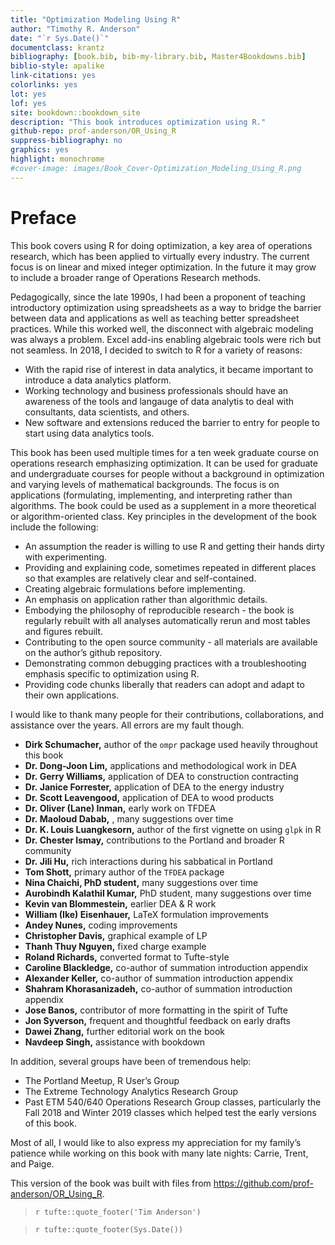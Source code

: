 ```yaml
---
title: "Optimization Modeling Using R"
author: "Timothy R. Anderson"
date: "`r Sys.Date()`"
documentclass: krantz
bibliography: [book.bib, bib-my-library.bib, Master4Bookdowns.bib]
biblio-style: apalike
link-citations: yes
colorlinks: yes
lot: yes
lof: yes
site: bookdown::bookdown_site
description: "This book introduces optimization using R."
github-repo: prof-anderson/OR_Using_R
suppress-bibliography: no
graphics: yes
highlight: monochrome
#cover-image: images/Book_Cover-Optimization_Modeling_Using_R.png
---
```


# Preface {.unnumbered}

This book covers using R for doing optimization, a key area of operations research, which has been applied to virtually every industry. The current focus is on linear and mixed integer optimization. In the future it may grow to include a broader range of Operations Research methods. \vspace{12pt}

Pedagogically, since the late 1990s, I had been a proponent of teaching introductory optimization using spreadsheets as a way to bridge the barrier between data and applications as well as teaching better spreadsheet practices. While this worked well, the disconnect with algebraic modeling was always a problem. Excel add-ins enabling algebraic tools were rich but not seamless. In 2018, I decided to switch to R for a variety of reasons:

-   With the rapid rise of interest in data analytics, it became important to introduce a data analytics platform.
-   Working technology and business professionals should have an awareness of the tools and langauge of data analytis to deal with consultants, data scientists, and others.
-   New software and extensions reduced the barrier to entry for people to start using data analytics tools.

This book has been used multiple times for a ten week graduate course on operations research emphasizing optimization. It can be used for graduate and undergraduate courses for people without a background in optimization and varying levels of mathematical backgrounds. The focus is on applications (formulating, implementing, and interpreting rather than algorithms. The book could be used as a supplement in a more theoretical or algorithm-oriented class. Key principles in the development of the book include the following:

-   An assumption the reader is willing to use R and getting their hands dirty with experimenting.
-   Providing and explaining code, sometimes repeated in different places so that examples are relatively clear and self-contained.
-   Creating algebraic formulations before implementing.
-   An emphasis on application rather than algorithmic details.
-   Embodying the philosophy of reproducible research - the book is regularly rebuilt with all analyses automatically rerun and most tables and figures rebuilt.
-   Contributing to the open source community - all materials are available on the author's github repository.
-   Demonstrating common debugging practices with a troubleshooting emphasis specific to optimization using R.\
-   Providing code chunks liberally that readers can adopt and adapt to their own applications.

\vspace{12pt}

I would like to thank many people for their contributions, collaborations, and assistance over the years. All errors are my fault though.

-   **Dirk Schumacher,** author of the `ompr` package used heavily throughout this book
-   **Dr. Dong-Joon Lim,** applications and methodological work in DEA
-   **Dr. Gerry Williams,** application of DEA to construction contracting
-   **Dr. Janice Forrester,** application of DEA to the energy industry
-   **Dr. Scott Leavengood,** application of DEA to wood products
-   **Dr. Oliver (Lane) Inman,** early work on TFDEA
-   **Dr. Maoloud Dabab,** , many suggestions over time
-   **Dr. K. Louis Luangkesorn,** author of the first vignette on using `glpk` in R
-   **Dr. Chester Ismay,** contributions to the Portland and broader R community
-   **Dr. Jili Hu,** rich interactions during his sabbatical in Portland
-   **Tom Shott,** primary author of the `TFDEA` package
-   **Nina Chaichi, PhD student,** many suggestions over time
-   **Aurobindh Kalathil Kumar,** PhD student, many suggestions over time
-   **Kevin van Blommestein,** earlier DEA & R work
-   **William (Ike) Eisenhauer,** LaTeX formulation improvements
-   **Andey Nunes,** coding improvements
-   **Christopher Davis,** graphical example of LP
-   **Thanh Thuy Nguyen,** fixed charge example
-   **Roland Richards,** converted format to Tufte-style
-   **Caroline Blackledge,** co-author of summation introduction appendix
-   **Alexander Keller,** co-author of summation introduction appendix
-   **Shahram Khorasanizadeh,** co-author of summation introduction appendix
-   **Jose Banos,** contributor of more formatting in the spirit of Tufte
-   **Jon Syverson,** frequent and thoughtful feedback on early drafts
-   **Dawei Zhang,** further editorial work on the book
-   **Navdeep Singh,** assistance with bookdown

In addition, several groups have been of tremendous help:

-   The Portland Meetup, R User's Group
-   The Extreme Technology Analytics Research Group
-   Past ETM 540/640 Operations Research Group classes, particularly the Fall 2018 and Winter 2019 classes which helped test the early versions of this book.

Most of all, I would like to also express my appreciation for my family's patience while working on this book with many late nights: Carrie, Trent, and Paige.

This version of the book was built with files from <https://github.com/prof-anderson/OR_Using_R>. \vspace{12pt}

> `r tufte::quote_footer('Tim Anderson')`

> `r tufte::quote_footer(Sys.Date())`
